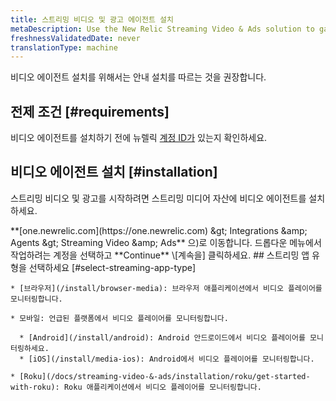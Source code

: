 ```yaml
---
title: 스트리밍 비디오 및 광고 에이전트 설치
metaDescription: Use the New Relic Streaming Video & Ads solution to gain deep visibility and actionable insights into real user experiences.
freshnessValidatedDate: never
translationType: machine
---
```


비디오 에이전트 설치를 위해서는 안내 설치를 따르는 것을 권장합니다.

## 전제 조건 [#requirements]

비디오 에이전트를 설치하기 전에 뉴렐릭 [계정 ID가](/docs/accounts/accounts-billing/account-setup/account-id) 있는지 확인하세요.

## 비디오 에이전트 설치 [#installation]

스트리밍 비디오 및 광고를 시작하려면 스트리밍 미디어 자산에 비디오 에이전트를 설치하세요.

<Steps>
  <Step>
    <DNT>**[one.newrelic.com](https://one.newrelic.com) &amp;gt; Integrations &amp;amp; Agents &amp;gt; Streaming Video &amp;amp; Ads**</DNT> 으)로 이동합니다.
  </Step>

  <Step>
    드롭다운 메뉴에서 작업하려는 계정을 선택하고 **Continue** \[계속을] 클릭하세요.
  </Step>

  <Step>
    ## 스트리밍 앱 유형을 선택하세요 [#select-streaming-app-type]

    * [브라우저](/install/browser-media): 브라우저 애플리케이션에서 비디오 플레이어를 모니터링합니다.

    * 모바일: 언급된 플랫폼에서 비디오 플레이어를 모니터링합니다.

      * [Android](/install/android): Android 안드로이드에서 비디오 플레이어를 모니터링하세요.
      * [iOS](/install/media-ios): Android에서 비디오 플레이어를 모니터링합니다.

    * [Roku](/docs/streaming-video-&-ads/installation/roku/get-started-with-roku): Roku 애플리케이션에서 비디오 플레이어를 모니터링합니다.
  </Step>
</Steps>